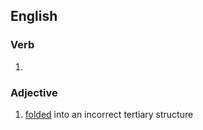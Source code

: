 ==English==

===Verb===
{{head|en|verb form}}

# {{en-past of|misfold}}

===Adjective===
{{en-adj}}

# {{lb|en|of a protein or nucleic acid}} [[folded]] into an incorrect tertiary structure